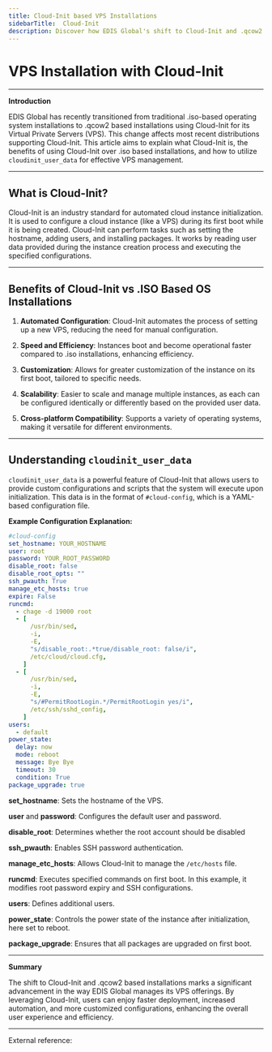 ```yaml
---
title: Cloud-Init based VPS Installations
sidebarTitle:  Cloud-Init
description: Discover how EDIS Global's shift to Cloud-Init and .qcow2 based installations revolutionizes VPS management. Learn the benefits of Cloud-Init over traditional .iso setups, understand cloudinit_user_data configurations, and experience enhanced efficiency,
---
```



# VPS Installation with Cloud-Init

***

**Introduction**

EDIS Global has recently transitioned from traditional .iso-based operating system installations to .qcow2 based installations using Cloud-Init for its Virtual Private Servers (VPS). This change affects most recent distributions supporting Cloud-Init. This article aims to explain what Cloud-Init is, the benefits of using Cloud-Init over .iso based installations, and how to utilize `cloudinit_user_data` for effective VPS management.

***

## What is Cloud-Init?

Cloud-Init is an industry standard for automated cloud instance initialization. It is used to configure a cloud instance (like a VPS) during its first boot while it is being created. Cloud-Init can perform tasks such as setting the hostname, adding users, and installing packages. It works by reading user data provided during the instance creation process and executing the specified configurations.

***

## Benefits of Cloud-Init vs .ISO Based OS Installations

1. **Automated Configuration**: Cloud-Init automates the process of setting up a new VPS, reducing the need for manual configuration.

2. **Speed and Efficiency**: Instances boot and become operational faster compared to .iso installations, enhancing efficiency.

3. **Customization**: Allows for greater customization of the instance on its first boot, tailored to specific needs.

4. **Scalability**: Easier to scale and manage multiple instances, as each can be configured identically or differently based on the provided user data.

5. **Cross-platform Compatibility**: Supports a variety of operating systems, making it versatile for different environments.

***

## Understanding `cloudinit_user_data`

`cloudinit_user_data` is a powerful feature of Cloud-Init that allows users to provide custom configurations and scripts that the system will execute upon initialization. This data is in the format of `#cloud-config`, which is a YAML-based configuration file.

**Example Configuration Explanation:**

```yaml
#cloud-config
set_hostname: YOUR_HOSTNAME
user: root
password: YOUR_ROOT_PASSWORD
disable_root: false
disable_root_opts: ""
ssh_pwauth: True
manage_etc_hosts: true
expire: False
runcmd:
  - chage -d 19000 root
  - [
      /usr/bin/sed,
      -i,
      -E,
      "s/disable_root:.*true/disable_root: false/i",
      /etc/cloud/cloud.cfg,
    ]
  - [
      /usr/bin/sed,
      -i,
      -E,
      "s/#PermitRootLogin.*/PermitRootLogin yes/i",
      /etc/ssh/sshd_config,
    ]
users:
  - default
power_state:
  delay: now
  mode: reboot
  message: Bye Bye
  timeout: 30
  condition: True
package_upgrade: true
```

**set\_hostname**: Sets the hostname of the VPS.

**user** and **password**: Configures the default user and password.

**disable\_root**: Determines whether the root account should be disabled

**ssh\_pwauth**: Enables SSH password authentication.

**manage\_etc\_hosts**: Allows Cloud-Init to manage the `/etc/hosts` file.

**runcmd**: Executes specified commands on first boot. In this example, it modifies root password expiry and SSH configurations.

**users**: Defines additional users.

**power\_state**: Controls the power state of the instance after initialization, here set to reboot.

**package\_upgrade**: Ensures that all packages are upgraded on first boot.

***

**Summary**

The shift to Cloud-Init and .qcow2 based installations marks a significant advancement in the way EDIS Global manages its VPS offerings. By leveraging Cloud-Init, users can enjoy faster deployment, increased automation, and more customized configurations, enhancing the overall user experience and efficiency.

***

External reference:

<CtaButton label="Official Cloud-Init Documentation" link="https://cloudinit.readthedocs.io/en/latest/" openInNewTab={true} />